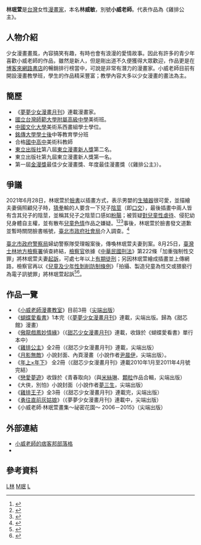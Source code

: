 '''林珉萱'''{{BD|1978年|5月6日|catIdx=L}}是[[台灣|台灣]]女性[[漫畫家|漫畫家]]，本名'''林威敏'''，別號'''小威老師'''。代表作品為《雞排公主》。

== 人物介紹 ==
少女漫畫畫風，內容搞笑有趣，有時也會有浪漫的愛情故事。因此有許多的青少年喜歡小威老師的作品，雖然是新人，但是剛出道不久便獲得大眾歡迎，作品更是在[[博客來網路書店|博客來網路書店]]的暢銷排行榜當中，可說是非常有潛力的漫畫家。小威老師目前有開設漫畫教學班，學生的作品精采豐富；教學內容大多以少女漫畫的畫法為主。

== 簡歷 ==
*《[[夢夢少女漫畫月刊|夢夢少女漫畫月刊]]》連載漫畫家。
*[[國立台灣師範大學附屬高級中學|國立台灣師範大學附屬高級中學]]美術班。
*[[中國文化大學|中國文化大學]]美術系西畫組學士學位。
*[[銘傳大學|銘傳大學]][[深造文憑|學士後]]中等教育學分班
*合格[[國中|國中]][[高中|高中]]美術科教師
*[[東立出版社|東立出版社]]第八屆[[東立漫畫新人獎|東立漫畫新人獎]]第二名。 
*東立出版社第九屆東立漫畫新人獎第一名。
*第一屆[[金漫獎|金漫獎]]最佳少女漫畫獎、年度最佳漫畫獎（《雞排公主》）。

== 爭議 ==
2021年6月28日，林珉萱於[[臉書|臉書]]以插畫方式，表示男嬰的[[生殖器|生殖器]]很可愛，並描繪夫妻倆照顧兒子時，[[猜拳|猜拳]]輸的人要含一下兒子[[陰莖|陰莖]]（即[[口交|口交]]），最後插畫中兩人皆有含其兒子的陰莖，並稱其兒子之陰莖口感如[[粉腸|粉腸]]；被質疑[[性侵犯#儿童性虐待|對兒童性虐待]]、侵犯幼兒身體自主權，並有散布[[兒童色情|兒童色情]]作品之嫌疑。<ref>{{cite news |title=猜拳輸了含小GG！少女漫畫家作品惹議 眾人急報警檢舉 |author=即時新聞中心 |url=https://tw.appledaily.com/local/20210629/F4SCZ67UKNBS5L3JNRJJ7A35TA/ |date=2021-06-29 |accessdate=2021-06-29 |work=[[蘋果新聞網|蘋果新聞網]] |language=zh-tw |archive-date=2021-06-30 |archive-url=https://web.archive.org/web/20210630033202/https://tw.appledaily.com/local/20210629/F4SCZ67UKNBS5L3JNRJJ7A35TA/ |dead-url=no }}</ref><ref>{{cite news|title=少女漫畫家與夫含兒小GG「口感像粉腸」 網怒備份：涉性侵已報警|author=謝文哲|url=https://www.mirrormedia.mg/story/20210630edi042/|date=2021-06-30|accessdate=2021-07-31|work=[[鏡週刊|鏡週刊]]|language=zh-tw|archive-date=2021-07-31|archive-url=https://web.archive.org/web/20210731074703/https://www.mirrormedia.mg/story/20210630edi042/|dead-url=no}}</ref><ref>{{cite news |title=漫畫家含兒小GG稱「口感像粉腸」 名律師怒：地檢署應介入調查 |author=黃怡潔 |url=https://www.upmedia.mg/news_info.php?SerialNo=117540 |date=2021-07-01 |accessdate=2021-07-31 |work=[[上報|上報]] |archive-date=2021-07-31 |archive-url=https://web.archive.org/web/20210731073514/https://www.upmedia.mg/news_info.php?SerialNo=117540 |dead-url=no }}</ref>事後，林珉萱於臉書發文道歉並暫時關閉臉書帳號，[[臺北市政府社會局|臺北市政府社會局]]介入調查。<ref>{{cite news |title=女漫畫家與夫含兒子小GG 稱「口感像粉腸」惹怒民眾狂檢舉 |author=宋原彰 |url=https://www.chinatimes.com/realtimenews/20210630001486-260402 |date=2021-06-30 |accessdate=2021-06-30 |work=[[中時新聞網|中時新聞網]] |language=zh-tw |archive-date=2021-07-09 |archive-url=https://web.archive.org/web/20210709181327/https://www.chinatimes.com/realtimenews/20210630001486-260402 |dead-url=no }}</ref>

[[臺北市政府警察局|臺北市政府警察局]]婦幼警察隊受理報案後，傳喚林珉萱夫妻到案。8月25日，[[臺灣士林地方檢察署|臺灣士林地方檢察署]]偵查終結，[[檢察官|檢察官]]依據《[[中華民國刑法|中華民國刑法]]》第222條「加重強制性交罪」將林珉萱夫妻[[起訴|起訴]]，可處七年以上[[有期徒刑|有期徒刑]]；另因林珉萱繪成插畫並上傳網路，檢察官再以《[[兒童及少年性剝削防制條例|兒童及少年性剝削防制條例]]》「拍攝、製造兒童為性交或猥褻行為電子訊號罪」將林珉萱起訴<ref>{{cite news|title=漫畫家夫婦含兒陰莖還繪成作品上傳被起訴 恐面臨7年重刑|author=溫于德|url=https://news.ltn.com.tw/news/society/breakingnews/3649854|date=2021-08-25|accessdate=2021-08-25|work=[[自由時報電子報|自由時報電子報]]|archive-date=2021-08-25|archive-url=https://web.archive.org/web/20210825191140/https://news.ltn.com.tw/news/society/breakingnews/3649854|dead-url=no}}</ref><ref>{{Cite news|url=https://www.chinatimes.com/newspapers/20210826000474-260106|title=夫妻含兒下體 加重強制性交罪起訴|author=陳鴻偉|work=[[中國時報|中國時報]]|date=2021-08-26|accessdate=2021-08-26|archive-date=2021-08-26|archive-url=https://web.archive.org/web/20210826135829/https://www.chinatimes.com/newspapers/20210826000474-260106|dead-url=no}}</ref>。

== 作品一覽 ==
*《[[小威老師漫畫教室|小威老師漫畫教室]]》目前3冊（[[尖端出版|尖端出版]]）
*《[[蝴蝶愛看書|蝴蝶愛看書]]》1本完（《[[夢夢少女漫畫月刊|夢夢少女漫畫月刊]]》連載，尖端出版。歸為《甜芯館》漫畫）
*《[[傲龍戲鳳妙情緣|傲龍戲鳳妙情緣]]》（《[[甜芯少女漫畫月刊|甜芯少女漫畫月刊]]》連載，收錄於《蝴蝶愛看書》單行本中）
*《[[雞排公主|雞排公主]]》全2冊（《甜芯少女漫畫月刊》連載，尖端出版）
*《[[月影無敵|月影無敵]]》小說封面、內頁漫畫（小說作者[[尹晨伊|尹晨伊]]，尖端出版）。
*《[[年上×年下|年上×年下]]》 全2冊（《甜芯少女漫畫月刊》連載2010年1月至2011年4月號完結）
*《[[戀愛夢遊|戀愛夢遊]]》收錄於《青春取向》（與[[米絲琳|米絲琳]]、[[顆粒_(漫畫家)|顆粒]]作品合輯，尖端出版）
*《大俠，別怕》小說封面（小說作者[[夢三生|夢三生]]，尖端出版）
*《[[雞排王子|雞排王子]]》全3冊（《甜芯少女漫畫月刊》連載完，尖端出版）
*《[[勇往直前灰姑娘|勇往直前灰姑娘]]》（《夢夢少女漫畫月刊》連載中，尖端出版）
*《小威老師‧林珉萱畫集～祕密花園～ 2006－2015》（尖端出版）

== 外部連結 ==
*[http://lin0506.pixnet.net/blog 小威老師的痞客邦部落格] {{Wayback|url=http://lin0506.pixnet.net/blog |date=20200919205212 }}
*{{facebook|LinMinXuanOfficial}}

==參考資料==
{{Reflist}}
[[Category:臺灣漫畫家|L林]]
[[Category:林姓|M珉]]
[[Category:少女漫畫家|L]]